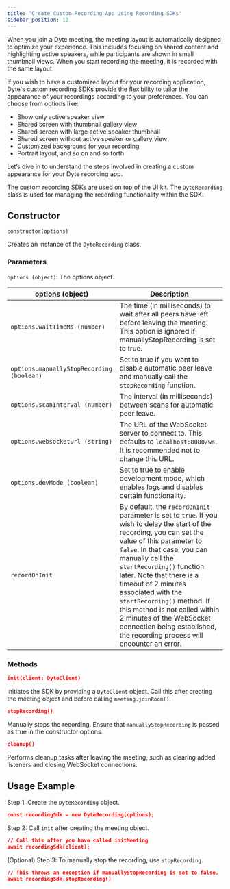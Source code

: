 ```yaml
---
title: 'Create Custom Recording App Using Recording SDKs'
sidebar_position: 12
---
```


When you join a Dyte meeting, the meeting layout is automatically designed to optimize your experience. This includes focusing on shared content and highlighting active speakers, while participants are shown in small thumbnail views. When you start recording the meeting, it is recorded with the same layout.

If you wish to have a customized layout for your recording application, Dyte's custom recording SDKs provide the flexibility to tailor the appearance of your recordings according to your preferences. You can choose from options like:

- Show only active speaker view
- Shared screen with thumbnail gallery view
- Shared screen with large active speaker thumbnail
- Shared screen without active speaker or gallery view
- Customized background for your recording
- Portrait layout, and so on and so forth

Let’s dive in to understand the steps involved in creating a custom appearance for your Dyte recording app.

The custom recording SDKs are used on top of the [UI kit](/react-ui-kit). The `DyteRecording` class is used for managing the recording functionality within the SDK.

## Constructor

`constructor(options)`

Creates an instance of the `DyteRecording` class.

### Parameters

`options (object)`: The options object.

| **options (object)**                      | **Description**                                                                                                                                                                                                                                                                                                                                                                                                                                                                 |
| ----------------------------------------- | ------------------------------------------------------------------------------------------------------------------------------------------------------------------------------------------------------------------------------------------------------------------------------------------------------------------------------------------------------------------------------------------------------------------------------------------------------------------------------- |
| `options.waitTimeMs (number)`             | The time (in milliseconds) to wait after all peers have left before leaving the meeting. This option is ignored if manuallyStopRecording is set to true.                                                                                                                                                                                                                                                                                                                        |
| `options.manuallyStopRecording (boolean)` | Set to true if you want to disable automatic peer leave and manually call the `stopRecording` function.                                                                                                                                                                                                                                                                                                                                                                         |
| `options.scanInterval (number)`           | The interval (in milliseconds) between scans for automatic peer leave.                                                                                                                                                                                                                                                                                                                                                                                                          |
| `options.websocketUrl (string)`           | The URL of the WebSocket server to connect to. This defaults to `localhost:8080/ws`. It is recommended not to change this URL.                                                                                                                                                                                                                                                                                                                                                  |
| `options.devMode (boolean)`               | Set to true to enable development mode, which enables logs and disables certain functionality.                                                                                                                                                                                                                                                                                                                                                                                  |
| `recordOnInit`                            | By default, the `recordOnInit` parameter is set to `true`. If you wish to delay the start of the recording, you can set the value of this parameter to `false`. In that case, you can manually call the `startRecording()` function later. Note that there is a timeout of 2 minutes associated with the `startRecording()` method. If this method is not called within 2 minutes of the WebSocket connection being established, the recording process will encounter an error. |

### Methods

```json
init(client: DyteClient)
```

Initiates the SDK by providing a `DyteClient` object. Call this after creating the meeting object and before calling `meeting.joinRoom()`.

```json
stopRecording()
```

Manually stops the recording. Ensure that `manuallyStopRecording` is passed as true in the constructor options.

```json
cleanup()
```

Performs cleanup tasks after leaving the meeting, such as clearing added listeners and closing WebSocket connections.

## Usage Example

Step 1: Create the `DyteRecording` object.

```json
const recordingSdk = new DyteRecording(options);
```

Step 2: Call `init` after creating the meeting object.

```json
// Call this after you have called initMeeting
await recordingSdk(client);
```

(Optional) Step 3: To manually stop the recording, use `stopRecording`.

```json
// This throws an exception if manuallyStopRecording is set to false.
await recordingSdk.stopRecording()
```
